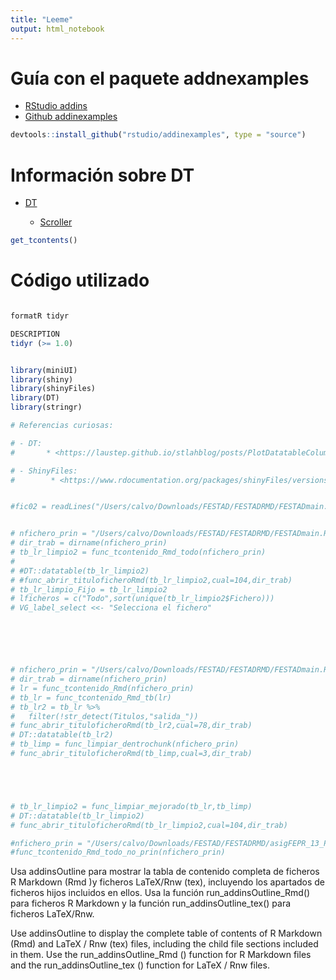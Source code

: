 ```yaml
---
title: "Leeme"
output: html_notebook
---
```


# Guía con el paquete addnexamples

- [RStudio addins](https://rstudio.github.io/rstudioaddins/)
- [Github addinexamples](https://github.com/rstudio/addinexamples)

```r
devtools::install_github("rstudio/addinexamples", type = "source")
```

# Información sobre DT

- [DT](https://rstudio.github.io/DT/)
    
    * [Scroller](https://rstudio.github.io/DT/extensions.html)



```r
get_tcontents()
```


# Código utilizado

```r

formatR tidyr

DESCRIPTION
tidyr (>= 1.0)


library(miniUI)
library(shiny)
library(shinyFiles)
library(DT)
library(stringr)

# Referencias curiosas:

# - DT:
#       * <https://laustep.github.io/stlahblog/posts/PlotDatatableColumns.html>

# - ShinyFiles:
#        * <https://www.rdocumentation.org/packages/shinyFiles/versions/0.7.3>


#fic02 = readLines("/Users/calvo/Downloads/FESTAD/FESTADRMD/FESTADmain.Rmd")


# nfichero_prin = "/Users/calvo/Downloads/FESTAD/FESTADRMD/FESTADmain.Rmd"
# dir_trab = dirname(nfichero_prin)
# tb_lr_limpio2 = func_tcontenido_Rmd_todo(nfichero_prin)
#
# #DT::datatable(tb_lr_limpio2)
# #func_abrir_tituloficheroRmd(tb_lr_limpio2,cual=104,dir_trab)
# tb_lr_limpio_Fijo = tb_lr_limpio2
# lficheros = c("Todo",sort(unique(tb_lr_limpio2$Fichero)))
# VG_label_select <<- "Selecciona el fichero"






# nfichero_prin = "/Users/calvo/Downloads/FESTAD/FESTADRMD/FESTADmain.Rmd"
# dir_trab = dirname(nfichero_prin)
# lr = func_tcontenido_Rmd(nfichero_prin)
# tb_lr = func_tcontenido_Rmd_tb(lr)
# tb_lr2 = tb_lr %>%
#   filter(!str_detect(Titulos,"salida_"))
# func_abrir_tituloficheroRmd(tb_lr2,cual=78,dir_trab)
# DT::datatable(tb_lr2)
# tb_limp = func_limpiar_dentrochunk(nfichero_prin)
# func_abrir_tituloficheroRmd(tb_limp,cual=3,dir_trab)





# tb_lr_limpio2 = func_limpiar_mejorado(tb_lr,tb_limp)
# DT::datatable(tb_lr_limpio2)
# func_abrir_tituloficheroRmd(tb_lr_limpio2,cual=104,dir_trab)

#nfichero_prin = "/Users/calvo/Downloads/FESTAD/FESTADRMD/asigFEPR_13_ProgramaFunciones.Rmd"
#func_tcontenido_Rmd_todo_no_prin(nfichero_prin)


```



Usa addinsOutline para mostrar la tabla de contenido completa de ficheros R Markdown (Rmd )y ficheros LaTeX/Rnw (tex), incluyendo los apartados de ficheros hijos incluidos en ellos. Usa la función run_addinsOutline_Rmd() para ficheros R Markdown y la función run_addinsOutline_tex() para ficheros LaTeX/Rnw.

Use addinsOutline to display the complete table of contents of R Markdown (Rmd) and LaTeX / Rnw (tex) files, including the child file sections included in them. Use the run_addinsOutline_Rmd () function for R Markdown files and the run_addinsOutline_tex () function for LaTeX / Rnw files.
